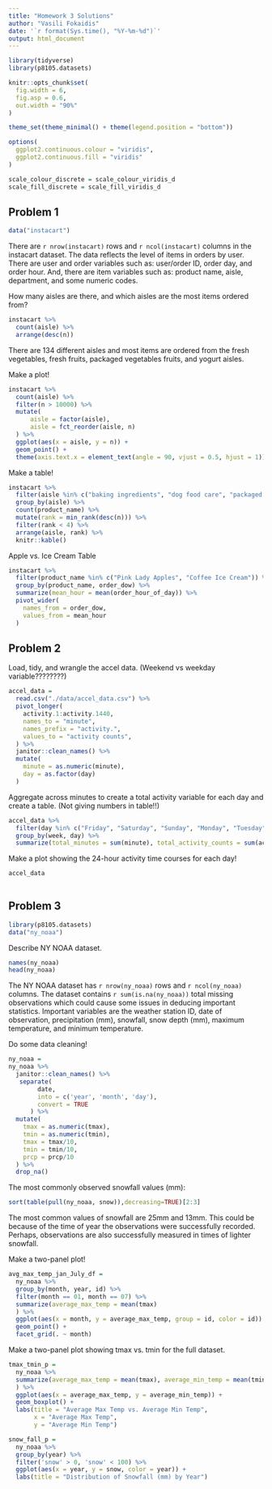 ```yaml
---
title: "Homework 3 Solutions"
author: "Vasili Fokaidis"
date: '`r format(Sys.time(), "%Y-%m-%d")`'
output: html_document
---
```


```r
library(tidyverse)
library(p8105.datasets)

knitr::opts_chunk$set(
  fig.width = 6,
  fig.asp = 0.6,
  out.width = "90%"
)

theme_set(theme_minimal() + theme(legend.position = "bottom"))

options(
  ggplot2.continuous.colour = "viridis",
  ggplot2.continuous.fill = "viridis"
)

scale_colour_discrete = scale_colour_viridis_d
scale_fill_discrete = scale_fill_viridis_d
```


## Problem 1

```r
data("instacart")
```

There are `r nrow(instacart)` rows and `r ncol(instacart)` columns in the instacart dataset. The data reflects the level of items in orders by user. There are user and order variables such as: user/order ID, order day, and order hour. And, there are item variables such as: product name, aisle, department, and some numeric codes.

How many aisles are there, and which aisles are the most items ordered from?

```r
instacart %>%
  count(aisle) %>%
  arrange(desc(n))
```

There are 134 different aisles and most items are ordered from the fresh vegetables, fresh fruits, packaged vegetables fruits, and yogurt aisles.


Make a plot!

```r
instacart %>%
  count(aisle) %>%
  filter(n > 10000) %>%
  mutate(
      aisle = factor(aisle),
      aisle = fct_reorder(aisle, n)
  ) %>%
  ggplot(aes(x = aisle, y = n)) +
  geom_point() +
  theme(axis.text.x = element_text(angle = 90, vjust = 0.5, hjust = 1))
```


Make a table!

```r
instacart %>%
  filter(aisle %in% c("baking ingredients", "dog food care", "packaged vegetables fruits")) %>%
  group_by(aisle) %>%
  count(product_name) %>%
  mutate(rank = min_rank(desc(n))) %>%
  filter(rank < 4) %>%
  arrange(aisle, rank) %>%
  knitr::kable()
```

Apple vs. Ice Cream Table

```r
instacart %>%
  filter(product_name %in% c("Pink Lady Apples", "Coffee Ice Cream")) %>%
  group_by(product_name, order_dow) %>%
  summarize(mean_hour = mean(order_hour_of_day)) %>%
  pivot_wider(
    names_from = order_dow,
    values_from = mean_hour
  )
```


## Problem 2

Load, tidy, and wrangle the accel data. (Weekend vs weekday variable????????)
```r
accel_data = 
  read.csv("./data/accel_data.csv") %>%
  pivot_longer(
    activity.1:activity.1440,
    names_to = "minute",
    names_prefix = "activity.",
    values_to = "activity counts",
  ) %>%
  janitor::clean_names() %>%
  mutate(
    minute = as.numeric(minute),
    day = as.factor(day)
  )
```

Aggregate across minutes to create a total activity variable for each day and create a table. (Not giving numbers in table!!)

```r
accel_data %>%
  filter(day %in% c("Friday", "Saturday", "Sunday", "Monday", "Tuesday", "Wednesday", "Thursday")) %>%
  group_by(week, day) %>%
  summarize(total_minutes = sum(minute), total_activity_counts = sum(activity_counts))
```

Make a plot showing the 24-hour activity time courses for each day!

```r
accel_data
  
```

## Problem 3

```r
library(p8105.datasets)
data("ny_noaa")
```

Describe NY NOAA dataset.

```r
names(ny_noaa)
head(ny_noaa)
```

The NY NOAA dataset has `r nrow(ny_noaa)` rows and `r ncol(ny_noaa)` columns. The dataset contains `r sum(is.na(ny_noaa))` total missing observations which could cause some issues in deducing important statistics. Important variables are the weather station ID, date of observation, precipitation (mm), snowfall, snow depth (mm), maximum temperature, and minimum temperature.

Do some data cleaning!

```r
ny_noaa =
ny_noaa %>%
  janitor::clean_names() %>%
   separate(
        date, 
        into = c('year', 'month', 'day'),
        convert = TRUE
      ) %>%
  mutate(
    tmax = as.numeric(tmax),
    tmin = as.numeric(tmin),
    tmax = tmax/10,
    tmin = tmin/10,
    prcp = prcp/10
  ) %>%
  drop_na()
```

The most commonly observed snowfall values (mm):

```r
sort(table(pull(ny_noaa, snow)),decreasing=TRUE)[2:3]
```

The most common values of snowfall are 25mm and 13mm. This could be because of the time of year the observations were successfully recorded. Perhaps, observations are also successfully measured in times of lighter snowfall.

Make a two-panel plot!

```r
avg_max_temp_jan_July_df =
  ny_noaa %>%
  group_by(month, year, id) %>%
  filter(month == 01, month == 07) %>%
  summarize(average_max_temp = mean(tmax)
  ) %>%
  ggplot(aes(x = month, y = average_max_temp, group = id, color = id)) +
  geom_point() +
  facet_grid(. ~ month)
```

Make a two-panel plot showing tmax vs. tmin for the full dataset.

```r
tmax_tmin_p =
  ny_noaa %>%
  summarize(average_max_temp = mean(tmax), average_min_temp = mean(tmin)
  ) %>%
  ggplot(aes(x = average_max_temp, y = average_min_temp)) +
  geom_boxplot() +
  labs(title = "Average Max Temp vs. Average Min Temp",
       x = "Average Max Temp",
       y = "Average Min Temp")

snow_fall_p =
  ny_noaa %>%
  group_by(year) %>%
  filter('snow' > 0, 'snow' < 100) %>%
  ggplot(aes(x = year, y = snow, color = year)) +
  labs(title = "Distribution of Snowfall (mm) by Year")
```







